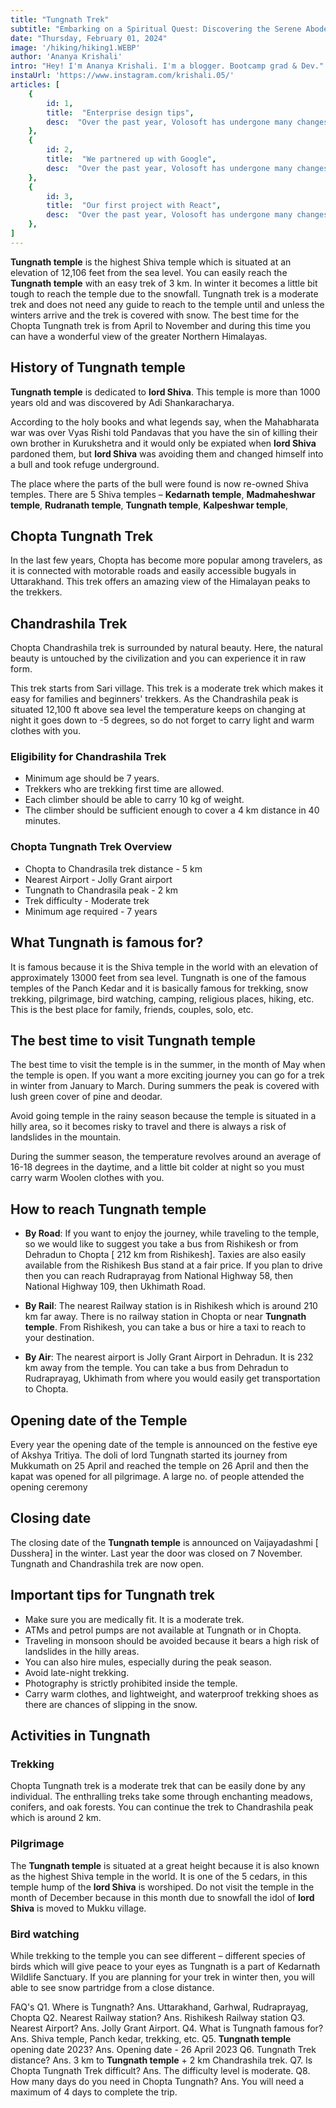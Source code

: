 ```yaml
---
title: "Tungnath Trek"
subtitle: "Embarking on a Spiritual Quest: Discovering the Serene Abode of Tungnath Temple amidst the Majestic Himalayas"
date: "Thursday, February 01, 2024"
image: '/hiking/hiking1.WEBP'
author: 'Ananya Krishali'
intro: "Hey! I'm Ananya Krishali. I'm a blogger. Bootcamp grad & Dev."
instaUrl: 'https://www.instagram.com/krishali.05/'
articles: [
    {
        id: 1,
        title:  "Enterprise design tips",
        desc:  "Over the past year, Volosoft has undergone many changes! After months of preparation."
    },
    {
        id: 2,
        title:  "We partnered up with Google",
        desc:  "Over the past year, Volosoft has undergone many changes! After months of preparation."
    },
    {
        id: 3,
        title:  "Our first project with React",
        desc:  "Over the past year, Volosoft has undergone many changes! After months of preparation."
    },
]
---
```


**Tungnath temple** is the highest Shiva temple which is situated at an elevation of 12,106 feet from the sea level. You can easily reach the **Tungnath temple** with an easy trek of 3 km. In winter it becomes a little bit tough to reach the temple due to the snowfall.
Tungnath trek is a moderate trek and does not need any guide to reach to the temple until and unless the winters arrive and the trek is covered with snow.
The best time for the Chopta Tungnath trek is from April to November and during this time you can have a wonderful view of the greater Northern Himalayas.

## History of Tungnath temple 
**Tungnath temple** is dedicated to **lord Shiva**. This temple is more than 1000 years old and was discovered by Adi Shankaracharya.

According to the holy books and what legends say, when the Mahabharata war was over Vyas Rishi told Pandavas that you have the sin of killing their own brother in Kurukshetra and it would only be expiated when **lord Shiva** pardoned them, but **lord Shiva** was avoiding them and changed himself into a bull and took refuge underground.

The place where the parts of the bull were found is now re-owned Shiva temples. There are 5 Shiva temples –
<strong>Kedarnath temple</strong>, 
<strong>Madmaheshwar temple</strong>,
<strong>Rudranath temple</strong>, 
**Tungnath temple**, 
<strong>Kalpeshwar temple</strong>, 

## Chopta Tungnath Trek
In the last few years, Chopta has become more popular among travelers, as it is connected with motorable roads and easily accessible bugyals in Uttarakhand. This trek offers an amazing view of the Himalayan peaks to the trekkers.

## Chandrashila Trek
Chopta Chandrashila trek is surrounded by natural beauty. Here, the natural beauty is untouched by the civilization and you can experience it in raw form.

This trek starts from Sari village. This trek is a moderate trek which makes it easy for families and beginners' trekkers. As the Chandrashila peak is situated 12,100 ft above sea level the temperature keeps on changing at night it goes down to -5 degrees, so do not forget to carry light and warm clothes with you.

### Eligibility for Chandrashila Trek
* Minimum age should be 7 years.
* Trekkers who are trekking first time are allowed.
* Each climber should be able to carry 10 kg of weight.
* The climber should be sufficient enough to cover a 4 km distance in 40 minutes.

### Chopta Tungnath Trek Overview
* Chopta to Chandrasila trek distance - 5 km
* Nearest Airport - Jolly Grant airport
* Tungnath to Chandrasila peak - 2 km
* Trek difficulty - Moderate trek
* Minimum age required - 7 years

## What Tungnath is famous for?
It is famous because it is the Shiva temple in the world with an elevation of approximately 13000 feet from sea level.
Tungnath is one of the famous temples of the Panch Kedar and it is basically famous for trekking, snow trekking, pilgrimage, bird watching, camping, religious places, hiking, etc.
This is the best place for family, friends, couples, solo, etc. 

## The best time to visit Tungnath temple
The best time to visit the temple is in the summer, in the month of May when the temple is open. If you want a more exciting journey you can go for a trek in winter from January to March. During summers the peak is covered with lush green cover of pine and deodar.

Avoid going temple in the rainy season because the temple is situated in a hilly area, so it becomes risky to travel and there is always a risk of landslides in the mountain. 

During the summer season, the temperature revolves around an average of 16-18 degrees in the daytime, and a little bit colder at night so you must carry warm Woolen clothes with you.

## How to reach Tungnath temple
* **By Road**: 
If you want to enjoy the journey, while traveling to the temple, so we would like to suggest you take a bus from Rishikesh or from Dehradun to Chopta [ 212 km from Rishikesh].
Taxies are also easily available from the Rishikesh Bus stand at a fair price. If you plan to drive then you can reach Rudraprayag from National Highway 58, then National Highway 109, then Ukhimath Road.

* **By Rail**: 
The nearest Railway station is in Rishikesh which is around 210 km far away. There is no railway station in Chopta or near **Tungnath temple**. From Rishikesh, you can take a bus or hire a taxi to reach to your destination.

* **By Air**: 
The nearest airport is Jolly Grant Airport in Dehradun. It is 232 km away from the temple. You can take a bus from Dehradun to Rudraprayag, Ukhimath from where you would easily get transportation to Chopta.

## Opening date of the Temple 
Every year the opening date of the temple is announced on the festive eye of Akshya Tritiya.
The doli of lord Tungnath started its journey from Mukkumath on 25 April and reached the temple on 26 April and then the kapat was opened for all pilgrimage. A large no. of people attended the opening ceremony 

## Closing date 
The closing date of the **Tungnath temple** is announced on Vaijayadashmi [ Dusshera] in the winter. Last year the door was closed on 7 November. Tungnath and Chandrashila trek are now open.

## Important tips for Tungnath trek
* Make sure you are medically fit. It is a moderate trek.
* ATMs and petrol pumps are not available at Tungnath or in Chopta.
* Traveling in monsoon should be avoided because it bears a high risk of landslides in the hilly areas.
* You can also hire mules, especially during the peak season.
* Avoid late-night trekking.
* Photography is strictly prohibited inside the temple.
* Carry warm clothes, and lightweight, and waterproof trekking shoes as there are chances of slipping in the snow.

## Activities in Tungnath 
### Trekking
Chopta Tungnath trek is a moderate trek that can be easily done by any individual. The enthralling treks take some through enchanting meadows, conifers, and oak forests. You can continue the trek to Chandrashila peak which is around 2 km.

### Pilgrimage
The **Tungnath temple** is situated at a great height because it is also known as the highest Shiva temple in the world. It is one of the 5 cedars, in this temple hump of the **lord Shiva** is worshiped. Do not visit the temple in the month of December because in this month due to snowfall the idol of **lord Shiva** is moved to Mukku village. 

### Bird watching
While trekking to the temple you can see different – different species of birds which will give peace to your eyes as Tungnath is a part of Kedarnath Wildlife Sanctuary. If you are planning for your trek in winter then, you will able to see snow partridge from a close distance.  

FAQ's
Q1. Where is Tungnath?
Ans. Uttarakhand, Garhwal, Rudraprayag, Chopta
Q2. Nearest Railway station?
Ans. Rishikesh Railway station
Q3. Nearest Airport?
Ans. Jolly Grant Airport.
Q4. What is Tungnath famous for?
Ans. Shiva temple, Panch kedar, trekking, etc.
Q5. **Tungnath temple** opening date 2023?
Ans. Opening date - 26 April 2023
Q6. Tungnath Trek distance?
Ans. 3 km to **Tungnath temple** + 2 km Chandrashila trek.
Q7. Is Chopta Tungnath Trek difficult?
Ans. The difficulty level is moderate.
Q8. How many days do you need in Chopta Tungnath?
Ans. You will need a maximum of 4 days to complete the trip.